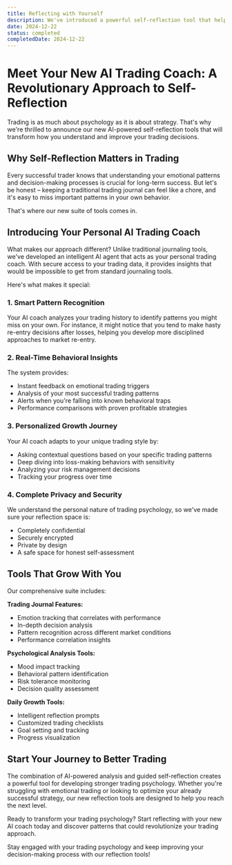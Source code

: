 ```yaml
---
title: Reflecting with Yourself
description: We've introduced a powerful self-reflection tool that helps traders analyze their emotional state, decision-making patterns, and trading psychology through guided journaling and analytics.
date: 2024-12-22
status: completed
completedDate: 2024-12-22
---
```


# Meet Your New AI Trading Coach: A Revolutionary Approach to Self-Reflection

Trading is as much about psychology as it is about strategy. That's why we're thrilled to announce our new AI-powered self-reflection tools that will transform how you understand and improve your trading decisions.

## Why Self-Reflection Matters in Trading

Every successful trader knows that understanding your emotional patterns and decision-making processes is crucial for long-term success. But let's be honest – keeping a traditional trading journal can feel like a chore, and it's easy to miss important patterns in your own behavior.

That's where our new suite of tools comes in.

## Introducing Your Personal AI Trading Coach

What makes our approach different? Unlike traditional journaling tools, we've developed an intelligent AI agent that acts as your personal trading coach. With secure access to your trading data, it provides insights that would be impossible to get from standard journaling tools.

Here's what makes it special:

### 1. Smart Pattern Recognition
Your AI coach analyzes your trading history to identify patterns you might miss on your own. For instance, it might notice that you tend to make hasty re-entry decisions after losses, helping you develop more disciplined approaches to market re-entry.

### 2. Real-Time Behavioral Insights
The system provides:
- Instant feedback on emotional trading triggers
- Analysis of your most successful trading patterns
- Alerts when you're falling into known behavioral traps
- Performance comparisons with proven profitable strategies

### 3. Personalized Growth Journey
Your AI coach adapts to your unique trading style by:
- Asking contextual questions based on your specific trading patterns
- Deep diving into loss-making behaviors with sensitivity
- Analyzing your risk management decisions
- Tracking your progress over time

### 4. Complete Privacy and Security
We understand the personal nature of trading psychology, so we've made sure your reflection space is:
- Completely confidential
- Securely encrypted
- Private by design
- A safe space for honest self-assessment

## Tools That Grow With You

Our comprehensive suite includes:

**Trading Journal Features:**
- Emotion tracking that correlates with performance
- In-depth decision analysis
- Pattern recognition across different market conditions
- Performance correlation insights

**Psychological Analysis Tools:**
- Mood impact tracking
- Behavioral pattern identification
- Risk tolerance monitoring
- Decision quality assessment

**Daily Growth Tools:**
- Intelligent reflection prompts
- Customized trading checklists
- Goal setting and tracking
- Progress visualization

## Start Your Journey to Better Trading

The combination of AI-powered analysis and guided self-reflection creates a powerful tool for developing stronger trading psychology. Whether you're struggling with emotional trading or looking to optimize your already successful strategy, our new reflection tools are designed to help you reach the next level.

Ready to transform your trading psychology? Start reflecting with your new AI coach today and discover patterns that could revolutionize your trading approach.

Stay engaged with your trading psychology and keep improving your decision-making process with our reflection tools! 